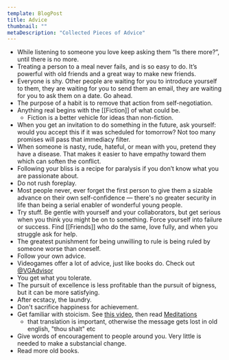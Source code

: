 ```yaml
---
template: BlogPost
title: Advice
thumbnail: ""
metaDescription: "Collected Pieces of Advice"
---
```


- While listening to someone you love keep asking them “Is there more?”, until
  there is no more.
- Treating a person to a meal never fails, and is so easy to do. It’s powerful
  with old friends and a great way to make new friends.
- Everyone is shy. Other people are waiting for you to introduce yourself to
  them, they are waiting for you to send them an email, they are waiting for you
to ask them on a date. Go ahead.
- The purpose of a habit is to remove that action from self-negotiation.
- Anything real begins with the [[Fiction]] of what could be.
  - Fiction is a better vehicle for ideas than non-fiction.
- When you get an invitation to do something in the future, ask yourself: would
  you accept this if it was scheduled for tomorrow? Not too many promises will
pass that immediacy filter.
- When someone is nasty, rude, hateful, or mean with you, pretend they have a
  disease. That makes it easier to have empathy toward them which can soften the
conflict.
- Following your bliss is a recipe for paralysis if you don’t know what you are
  passionate about.
- Do not rush foreplay.
- Most people never, ever forget the first person to give them a sizable advance
  on their own self-confidence — there's no greater security in life than being
a serial enabler of wonderful young people.
- Try stuff. Be gentle with yourself and your collaborators, but get serious
  when you think you might be on to something. Force yourself into failure or
success. Find [[Friends]] who do the same, love fully, and when you struggle ask
for help.
- The greatest punishment for being unwilling to rule is being ruled by someone
  worse than oneself.
- Follow your own advice.
- Videogames offer a lot of advice, just like books do. Check out [@VGAdvisor](https://twitter.com/VGAdvisor)
- You get what you tolerate.
- The pursuit of excellence is less profitable than the pursuit of bigness, but
  it can be more satisfying. 
- After ecstacy, the laundry.
- Don't sacrifice happiness for achievement.
- Get familiar with stoicism. See [this
  video](https://www.youtube.com/watch?v=5897dMWJiSM), then read
[Meditations](https://www.amazon.com/Meditations-New-Translation-Marcus-Aurelius/dp/0812968255/ref=sr_1_1?dchild=1&keywords=gregory+hayes&qid=1594068671&s=books&sr=1-1)
  - that translation is important, otherwise the message gets lost in old english,
"thou shalt" etc
- Give words of encouragement to people around you. Very little is needed to
  make a substancial change.
- Read more old books.
